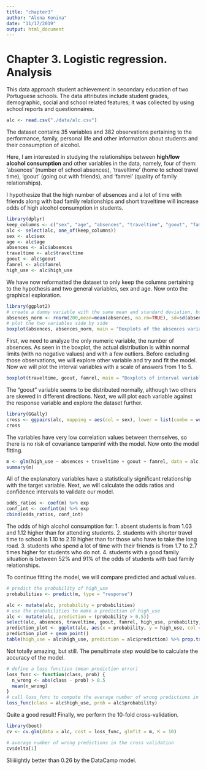 ```yaml
---
title: "chapter3"
author: "Alena Konina"
date: "11/17/2019"
output: html_document
---
```

# Chapter 3. Logistic regression. Analysis

This data approach student achievement in secondary education of two Portuguese schools. The data attributes include student grades, demographic, social and school related features; it was collected by using school reports and questionnaires.

```r
alc <- read.csv("./data/alc.csv")
```

The dataset contains 35 variables and 382 observations pertaining to the performance, family, personal life and other information about students and their consumption of alcohol.

Here, I am interested in studying the relationships between **high/low alcohol consumption** and other variables in the data, namely, four of them: 'absences' (number of school absences), 'traveltime' (home to school travel time), 'goout' (going out with friends), and 'famrel' (quality of family relationships).

I hypothesize that the high number of absences and a lot of time with friends along with bad family relationships and short traveltime will increase odds of high alcohol consumption in students.

```r
library(dplyr)
keep_columns <- c("sex", "age", "absences", "traveltime", "goout", "famrel", "high_use")
alc <- select(alc, one_of(keep_columns))
sex <- alc$sex
age <- alc$age
absences <- alc$absences
traveltime <- alc$traveltime
goout <- alc$goout
famrel <- alc$famrel
high_use <- alc$high_use
```
We have now reformatted the dataset to only keep the columns pertaining to the hypothesis and two general variables, sex and age. Now onto the graphical exploration.

```r
library(ggplot2)
# create a dummy variable with the same mean and standard deviation, but normally distributed, for comparison purposes
absences_norm <- rnorm(200,mean=mean(absences, na.rm=TRUE), sd=sd(absences, na.rm=TRUE))
# plot the two variables side by side
boxplot(absences, absences_norm, main = "Boxplots of the absences variable: actual distribution vs. normal", at = c(1,2), names = c("absences","absences_norm"), las = 2, col = c("pink","yellow"), horizontal = TRUE)
```
First, we need to analyze the only numeric variable, the number of absences. As seen in the boxplot, the actual distribution is within normal limits (with no negative values) and with a few outliers. Before excluding those observations, we will explore other variable and try and fit the model.
Now we will plot the interval variables with a scale of answers from 1 to 5.

```r
boxplot(traveltime, goout, famrel, main = "Boxplots of interval variables", at = c(1,2,3), names = c("travel time","time with friends", "family relationships"), las = 2, col = c("blue","violet","green"))
```
The "goout" variable seems to be distributed normally, although two others are skewed in different directions. Next, we will plot each variable against the response variable and explore the dataset further.

```r
library(GGally)
cross <- ggpairs(alc, mapping = aes(col = sex), lower = list(combo = wrap("facethist", bins = 20)))
cross
```
The variables have very low correlation values between themselves, so there is no risk of covariance tamperinf with the model. Now onto the model fitting.

```r
m <- glm(high_use ~ absences + traveltime + goout + famrel, data = alc, family = "binomial")
summary(m)
```
All of the explanatory variables have a statistically significant relationship with the target variable.
Next, we will calculate the odds ratios and confidence intervals to validate our model.

```r
odds_ratios <- coef(m) %>% exp
conf_int <- confint(m) %>% exp
cbind(odds_ratios, conf_int)
```
The odds of high alcohol consumption for:
1. absent students is from 1.03 and 1.12 higher than for attending students.
2. students with shorter travel time to school is 1.10 to 2.19 higher than for those who have to take the long road.
3. students who spend a lot of time with their friends is from 1.7 to 2.7 times higher for students who do not.
4. students with a good family situation is between 52% and 91% of the odds of students with bad family relationships.

To continue fitting the model, we will compare predicted and actual values.
```r
# predict the probability of high_use
probabilities <- predict(m, type = "response")

alc <- mutate(alc, probability = probabilities)
# use the probabilities to make a prediction of high_use
alc <- mutate(alc, prediction = (probability > 0.5))
select(alc, absences, traveltime, goout, famrel, high_use, probability, prediction) %>% head(10)
prediction_plot <- ggplot(alc, aes(x = probability, y = high_use, col = prediction))
prediction_plot + geom_point()
table(high_use = alc$high_use, prediction = alc$prediction) %>% prop.table() %>% addmargins()
```
Not totally amazing, but still.
The penultimate step would be to calculate the accuracy of the model.
```r
# define a loss function (mean prediction error)
loss_func <- function(class, prob) {
  n_wrong <- abs(class - prob) > 0.5
  mean(n_wrong)
}
# call loss_func to compute the average number of wrong predictions in the training data
loss_func(class = alc$high_use, prob = alc$probability)
```
Quite a good result!
Finally, we perform the 10-fold cross-validation.
```r
library(boot)
cv <- cv.glm(data = alc, cost = loss_func, glmfit = m, K = 10)

# average number of wrong predictions in the cross validation
cv$delta[1]
```
Sliiiiightly better than 0.26 by the DataCamp model.